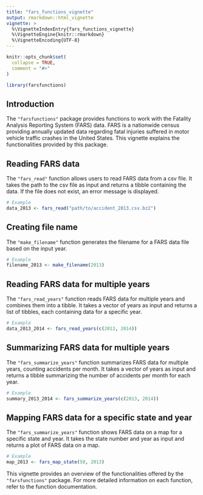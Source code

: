 ```yaml
---
title: "fars_functions_vignette"
output: rmarkdown::html_vignette
vignette: >
  %\VignetteIndexEntry{fars_functions_vignette}
  %\VignetteEngine{knitr::rmarkdown}
  %\VignetteEncoding{UTF-8}
---
```


```r
knitr::opts_chunk$set(
  collapse = TRUE,
  comment = "#>"
)
```

```r
library(farsfunctions)
```

## Introduction

The `"farsfunctions"` package provides functions to work with the Fatality Analysis Reporting System (FARS) data. FARS is a nationwide census providing annually updated data regarding fatal injuries suffered in motor vehicle traffic crashes in the United States. This vignette explains the functionalities provided by this package. 

## Reading FARS data

The `"fars_read"` function allows users to read FARS data from a csv file. It takes the path to the csv file as input and returns a tibble containing the data. If the file does not exist, an error message is displayed.

```r
# Example
data_2013 <- fars_read("path/to/accident_2013.csv.bz2")
```

## Creating file name

The `"make_filename"` function generates the filename for a FARS data file based on the input year.

```r
# Example
filename_2013 <- make_filename(2013)
```

## Reading FARS data for multiple years

The `"fars_read_years"` function reads FARS data for multiple years and combines them into a tibble. It takes a vector of years as input and returns a list of tibbles, each containing data for a specific year.

```r
# Example
data_2013_2014 <- fars_read_years(c(2013, 2014))
```

## Summarizing FARS data for multiple years

The `"fars_summarize_years"` function summarizes FARS data for multiple years, counting accidents per month. It takes a vector of years as input and returns a tibble summarizing the number of accidents per month for each year.

```r
# Example
summary_2013_2014 <- fars_summarize_years(c(2013, 2014))
```

## Mapping FARS data for a specific state and year

The `"fars_summarize_years"` function shows FARS data on a map for a specific state and year. It takes the state number and year as input and returns a plot of FARS data on a map.

```r
# Example
map_2013 <- fars_map_state(50, 2013)
```
This vignette provides an overview of the functionalities offered by the `"farsfunctions"` package. For more detailed information on each function, refer to the function documentation.

